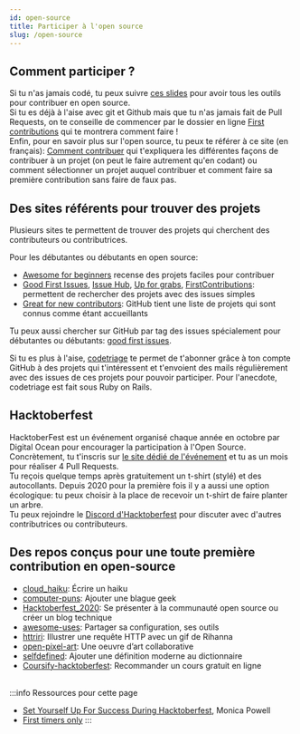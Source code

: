 ```yaml
---
id: open-source
title: Participer à l'open source
slug: /open-source
---
```


## Comment participer ?
Si tu n'as jamais codé, tu peux suivre [ces slides](https://docs.google.com/presentation/d/1V-0c28MOzez7jUuXhqzpimnAwqPLrwo8YOu6YxkA1Dc/edit?usp=sharing) pour avoir tous les outils pour contribuer en open source.<br/>
Si tu es déjà à l'aise avec git et Github mais que tu n'as jamais fait de Pull Requests, on te conseille de commencer par le dossier en ligne [First contributions](https://github.com/firstcontributions/first-contributions) qui te montrera comment faire !<br/>
Enfin, pour en savoir plus sur l'open source, tu peux te référer à ce site (en français): [Comment contribuer](https://opensource.guide/fr/how-to-contribute/) qui t'expliquera les différentes façons de contribuer à un projet (on peut le faire autrement qu'en codant) ou comment sélectionner un projet auquel contribuer et comment faire sa première contribution sans faire de faux pas.

## Des sites référents pour trouver des projets
Plusieurs sites te permettent de trouver des projets qui cherchent des contributeurs ou contributrices.<br/>

Pour les débutantes ou débutants en open source:
- [Awesome for beginners](https://github.com/MunGell/awesome-for-beginners) recense des projets faciles pour contribuer
- [Good First Issues](https://goodfirstissues.com/), [Issue Hub](http://issuehub.io/), [Up for grabs](https://up-for-grabs.net/), [FirstContributions](https://firstcontributions.github.io/): permettent de rechercher des projets avec des issues simples
- [Great for new contributors](https://github.com/showcases/great-for-new-contributors): GitHub tient une liste de projets qui sont connus comme étant accueillants

Tu peux aussi chercher sur GitHub par tag des issues spécialement pour débutantes ou débutants: [good first issues](https://github.com/issues?q=label%3A%22good+first+issue%22).<br/>

Si tu es plus à l'aise, [codetriage](https://www.codetriage.com/) te permet de t'abonner grâce à ton compte GitHub à des projets qui t'intéressent et t'envoient des mails régulièrement avec des issues de ces projets pour pouvoir participer. Pour l'anecdote, codetriage est fait sous Ruby on Rails.

## Hacktoberfest
HacktoberFest est un événement organisé chaque année en octobre par Digital Ocean pour encourager la participation à l'Open Source. Concrètement, tu t'inscris sur [le site dédié de l'événement](https://hacktoberfest.digitalocean.com/) et tu as un mois pour réaliser 4 Pull Requests.<br/>
Tu reçois quelque temps après gratuitement un t-shirt (stylé) et des autocollants. Depuis 2020 pour la première fois il y a aussi une option écologique: tu peux choisir à la place de recevoir un t-shirt de faire planter un arbre.<br/>
Tu peux rejoindre le [Discord d'Hacktoberfest](https://discord.com/invite/hacktoberfest) pour discuter avec d'autres contributrices ou contributeurs.

## Des repos conçus pour une toute première contribution en open-source
- [cloud_haiku](https://github.com/do-community/cloud_haiku): Écrire un haiku
- [computer-puns](https://github.com/AlexLakatos/computer-puns): Ajouter une blague geek
- [Hacktoberfest_2020](https://github.com/StatusNeo/Hacktoberfest_2020): Se présenter à la communauté open source ou créer un blog technique
- [awesome-uses](https://github.com/wesbos/awesome-uses/): Partager sa configuration, ses outils
- [httriri](https://github.com/M0nica/httriri): Illustrer une requête HTTP avec un gif de Rihanna
- [open-pixel-art](https://github.com/twilio-labs/open-pixel-art): Une oeuvre d’art collaborative
- [selfdefined](https://github.com/selfdefined/web-app): Ajouter une définition moderne au dictionnaire
- [Coursify-hacktoberfest](https://github.com/ishandeveloper/Coursify-hacktoberfest): Recommander un cours gratuit en ligne
<br/><br/>

:::info Ressources pour cette page 
- [Set Yourself Up For Success During Hacktoberfest](https://www.aboutmonica.com/blog/set-yourself-up-for-success-open-source-contributions), Monica Powell
- [First timers only](https://www.firsttimersonly.com/)
:::
